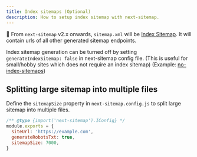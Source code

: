 ```yaml
---
title: Index sitemaps (Optional)
description: How to setup index sitemap with next-sitemap.
---
```


📣 From `next-sitemap` v2.x onwards, `sitemap.xml` will be [Index Sitemap](https://developers.google.com/search/docs/advanced/sitemaps/large-sitemaps). It will contain urls of all other generated sitemap endpoints.

Index sitemap generation can be turned off by setting `generateIndexSitemap: false` in next-sitemap config file. (This is useful for small/hobby sites which does not require an index sitemap) (Example: [no-index-sitemaps](https://github.com/iamvishnusankar/next-sitemap/tree/master/examples/no-index-sitemaps))

## Splitting large sitemap into multiple files

Define the `sitemapSize` property in `next-sitemap.config.js` to split large sitemap into multiple files.

```js
/** @type {import('next-sitemap').IConfig} */
module.exports = {
  siteUrl: 'https://example.com',
  generateRobotsTxt: true,
  sitemapSize: 7000,
}
```
